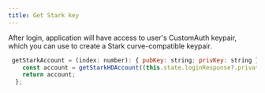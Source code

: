 ```yaml
---
title: Get Stark key
---
```


After login, application will have access to user's CustomAuth keypair, which you can use to create a Stark curve-compatible keypair.

```js
 getStarkAccount = (index: number): { pubKey: string; privKey: string } => {
    const account = getStarkHDAccount((this.state.loginResponse?.privateKey as string).padStart(64, "0"), index, STARKNET_NETWORKS.testnet);
    return account;
  };
```

